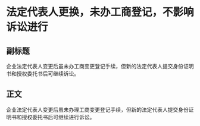 # 法定代表人更换，未办工商登记，不影响诉讼进行
## 副标题
企业法定代表人变更后虽未办工商变更登记手续，但新的法定代表人提交身份证明书和授权委托书后可继续诉讼。
## 正文
企业法定代表人变更后虽未办理工商变更登记手续，但新的法定代表人提交身份证明书和授权委托书后可继续进行诉讼。